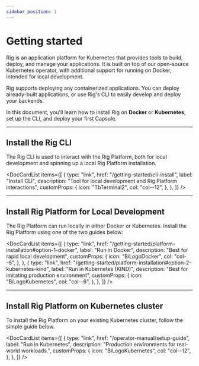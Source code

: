 ```yaml
---
sidebar_position: 1
---
```



# Getting started

Rig is an application platform for Kubernetes that provides tools to build, deploy, and manage your applications.
It is built on top of our open-source Kubernetes operator, with additional support for running on Docker, intended for local development.

Rig supports deploying any containerized applications. You can deploy already-built applications, or use Rig's CLI to easily develop and deploy your backends.

In this document, you'll learn how to install Rig on **Docker** or **Kubernetes**, set up the CLI, and deploy your first Capsule.

<hr class="solid" />

## Install the Rig CLI

The Rig CLI is used to interact with the Rig Platform, both for local development and spinning up a local Rig Platform installation.

<DocCardList
  items={[
    {
      type: "link",
      href: "/getting-started/cli-install",
      label: "Install CLI",
      description: "Tool for local development and Rig Platform interactions",
      customProps: {
        icon: "TbTerminal2",
        col: "col--12",
      },
    },
  ]}
/>

<hr class="solid" />

## Install Rig Platform for Local Development

The Rig Platform can run locally in either Docker or Kubernetes. Install the Rig Platform using one of the two guides below:

<DocCardList
  items={[
    {
      type: "link",
      href: "/getting-started/platform-installation#option-1-docker",
      label: "Run in Docker",
      description: "Best for rapid local development",
      customProps: {
        icon: "BiLogoDocker",
        col: "col--6",
      },
    },
    {
      type: "link",
      href: "/getting-started/platform-installation#option-2-kubernetes-kind",
      label: "Run in Kubernetes (KIND)",
      description: "Best for imitating production environment",
      customProps: {
        icon: "BiLogoKubernetes",
        col: "col--6",
      },
    },
  ]}
/>

<hr class="solid" />

## Install Rig Platform on Kubernetes cluster

To install the Rig Platform on your existing Kubernetes cluster, follow the simple guide below.

<DocCardList
  items={[
    {
      type: "link",
      href: "/operator-manual/setup-guide",
      label: "Run in Kubernetes",
      description: "Production environments for real-world workloads.",
      customProps: {
        icon: "BiLogoKubernetes",
        col: "col--12",
      },
    },
  ]}
/>
